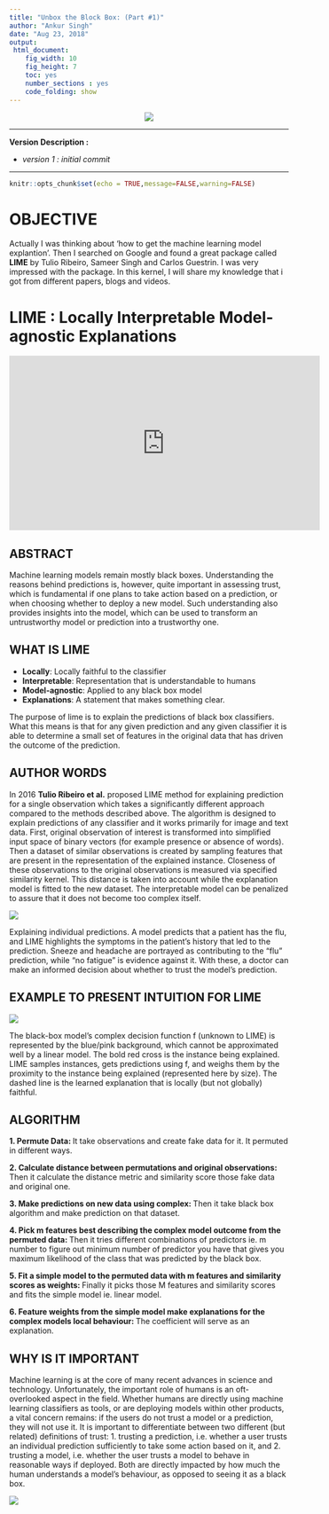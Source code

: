 ```yaml
---
title: "Unbox the Block Box: (Part #1)"
author: "Ankur Singh"
date: "Aug 23, 2018"
output:
 html_document:
    fig_width: 10
    fig_height: 7
    toc: yes
    number_sections : yes
    code_folding: show
---
```


<center><img src="https://www.tibco.com/blog/wp-content/uploads/2018/06/BeyondBlackBox_image620x360.jpg"></center>


<hr>

<strong>Version Description :</strong>

* _version 1 : initial commit_ 

<hr>

```r
knitr::opts_chunk$set(echo = TRUE,message=FALSE,warning=FALSE)
```

# OBJECTIVE

Actually I was thinking about 'how to get the machine learning model explantion'. Then I searched on Google and found a great package called **LIME** by Tulio Ribeiro, Sameer Singh and Carlos Guestrin. I  was very impressed with the package. In this kernel, I will share my knowledge that i got from different papers, blogs and videos.


# LIME : Locally Interpretable Model-agnostic Explanations

<center><iframe width="560" height="315" src="https://www.youtube.com/embed/hUnRCxnydCc" frameborder="0" allowfullscreen></iframe></center>

## ABSTRACT

Machine learning models remain mostly black boxes. Understanding the reasons behind predictions is, however, quite important in assessing trust, which is fundamental if one plans to take action based on a prediction, or when choosing whether to deploy a new model. Such understanding also provides insights into the model, which can be used to transform an untrustworthy model or prediction into a trustworthy one.

## WHAT IS LIME

* **Locally**: Locally faithful to the classifier
* **Interpretable**: Representation that is understandable to humans
* **Model-agnostic**: Applied to any black box model
* **Explanations**: A statement that makes something clear. 


The purpose of lime is to explain the predictions of black box classifiers. What this means is that for any given prediction and any given classifier it is able to determine a small set of features in the original data that has driven the outcome of the prediction.

## AUTHOR WORDS

In 2016 **Tulio Ribeiro et al.** proposed LIME method for explaining prediction for a single observation which takes a significantly different approach compared to the methods described above. The algorithm is designed to explain predictions of any classifier and it works primarily for image and text data. First, original observation of interest is transformed into simplified input space of binary vectors (for example presence or absence of words). Then a dataset of similar observations is created by sampling features that are present in the representation of the explained instance. Closeness of these observations to the original observations is measured via specified similarity kernel. This distance is taken into account while the explanation model is fitted to the new dataset. The interpretable model can be penalized to assure that it does not become too complex itself.


![](https://image.ibb.co/coAgxe/lime1.png)


Explaining individual predictions. A model predicts that a patient has the flu, and LIME highlights the symptoms in the patient’s history that led to the prediction. Sneeze and headache are portrayed as contributing to the “flu” prediction, while “no fatigue” is evidence against it. With these, a doctor can make an informed decision about whether to trust the model’s prediction.


## EXAMPLE TO PRESENT INTUITION FOR LIME


![](https://image.ibb.co/jUxVOK/lime2.png)


The black-box model’s complex decision function f (unknown to LIME) is represented by the blue/pink background, which cannot be approximated well by a linear model. The bold red cross is the instance being explained. LIME samples instances, gets predictions using f, and weighs them by the proximity to the instance being explained (represented here by size). The dashed line is the learned explanation that is locally (but not globally) faithful.

## ALGORITHM


**1. Permute Data: ** It take observations and create fake data for it. It permuted in different ways.

**2. Calculate distance between permutations and original observations: ** Then it calculate the distance metric and similarity score those fake data and original one.

**3. Make predictions on new data using complex: ** Then it take black box algorithm and make prediction on that dataset.

**4. Pick m features best describing the complex model outcome from the permuted data: ** Then it tries different combinations of predictors ie. m number to figure out minimum number of predictor you have that gives you maximum likelihood of the class that was predicted by the black box.

**5. Fit a simple model to the permuted data with m features and similarity scores as weights: ** Finally it picks those M features and similarity scores and fits the simple model ie. linear model.

**6. Feature weights from the simple model make explanations for the complex models local behaviour: ** The coefficient will serve as an explanation.


## WHY IS IT IMPORTANT 


Machine learning is at the core of many recent advances in science and technology. Unfortunately, the important role of humans is an oft-overlooked aspect in the field. Whether humans are directly using machine learning classifiers as tools, or are deploying models within other products, a vital concern remains: if the users do not trust a model or a prediction, they will not use it. It is important to differentiate between two different (but related) definitions of trust: 
1.  trusting a prediction, i.e. whether a user trusts an individual prediction sufficiently to take some action based on it, and 
2. trusting a model, i.e. whether the user trusts a model to behave in reasonable ways if deployed. Both are directly impacted by how much the human understands a model’s behaviour, as opposed to seeing it as a black box.


![](https://image.ibb.co/dSwtSe/lime3.png)


